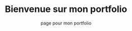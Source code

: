 ---
greetings: "Bonjour"
icon: "waving-hand.png"
title: "Bienvenue sur mon portfolio"
subtitlePrefix: "J'ai créé une incroyable "
subtitle: "page pour mon portfolio"
---